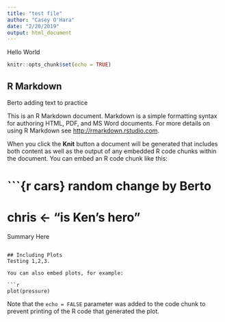 ```yaml
---
title: "test file"
author: "Casey O'Hara"
date: "2/20/2019"
output: html_document
---
```

Hello World
```r
knitr::opts_chunk$set(echo = TRUE)
```

## R Markdown
Berto adding text to practice

This is an R Markdown document. Markdown is a simple formatting syntax for authoring HTML, PDF, and MS Word documents. For more details on using R Markdown see <http://rmarkdown.rstudio.com>.

When you click the **Knit** button a document will be generated that includes both content as well as the output of any embedded R code chunks within the document. You can embed an R code chunk like this:


```{r cars} random change by Berto
=======

chris <- "is Ken's hero"
=======

Summary Here
```

## Including Plots
Testing 1,2,3. 

You can also embed plots, for example:

```r
plot(pressure)
```

Note that the `echo = FALSE` parameter was added to the code chunk to prevent printing of the R code that generated the plot.
